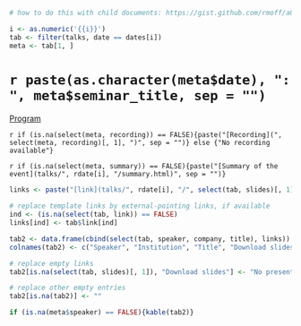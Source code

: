 ```r
# how to do this with child documents: https://gist.github.com/rmoff/a043676a2f084b81a434

i <- as.numeric('{{i}}')
tab <- filter(talks, date == dates[i])
meta <- tab[1, ]
```

# `r paste(as.character(meta$date), ": ", meta$seminar_title, sep = "")` {-}

[Program](`r paste("talks/", rdate[i], "/agenda.pdf", sep = "")`)

`r if (is.na(select(meta, recording)) == FALSE){paste("[Recording](", select(meta, recording)[, 1], ")", sep = "")} else {"No recording available"}`

`r if (is.na(select(meta, summary)) == FALSE){paste("[Summary of the event](talks/", rdate[i], "/summary.html)", sep = "")}`

```r
links <- paste("[link](talks/", rdate[i], "/", select(tab, slides)[, 1], ")", sep = "")

# replace template links by external-pointing links, if available
ind <- (is.na(select(tab, link)) == FALSE)
links[ind] <- tab$link[ind]

tab2 <- data.frame(cbind(select(tab, speaker, company, title), links))
colnames(tab2) <- c("Speaker", "Institution", "Title", "Download slides")

# replace empty links
tab2[is.na(select(tab, slides)[, 1]), "Download slides"] <- "No presentation available"

# replace other empty entries
tab2[is.na(tab2)] <- ""

if (is.na(meta$speaker) == FALSE){kable(tab2)}
```
